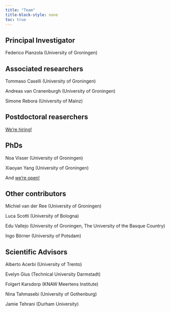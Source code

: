 ```yaml
---
title: "Team"
title-block-style: none
toc: true
---
```


## Principal Investigator

Federico Pianzola (University of Groningen)

## Associated researchers

Tommaso Caselli (University of Groningen)

Andreas van Cranenburgh (University of Groningen)

Simone Rebora (University of Mainz)

## Postdoctoral reaserchers

[We're hiring!](/news/hiring/)

## PhDs

Noa Visser (University of Groningen)

Xiaoyan Yang (University of Groningen)

And [we're open!](/news/collaborations/)

## Other contributors

Michiel van der Ree (University of Groningen)

Luca Scotti (University of Bologna)

Edu Vallejo (University of Groningen, The University of the Basque Country)

Ingo Börner (University of Potsdam)

## Scientific Advisors

Alberto Acerbi (University of Trento)

Evelyn Gius (Technical University Darmstadt)

Folgert Karsdorp (KNAW Meertens Institute)

Nina Tahmasebi (University of Gothenburg)

Jamie Tehrani (Durham University)
